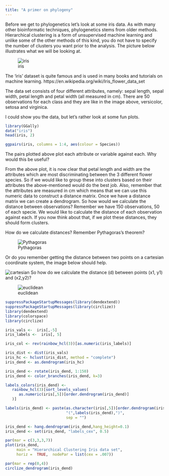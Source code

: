 ```yaml
---
title: "A primer on phylogeny"
---
```



Before we get to phylogenetics let’s look at some iris data.  As with many other bioinformatic techniques, phylogenetics stems from older methods.  Hierarchical clustering is a form of unsupervised machine learning and unlike some of the other methods of this kind, you do not have to specify the number of clusters you want prior to the analysis.  The picture below illustrates what we will be looking at.

![iris](media/iris-machinelearning.png)

The ‘iris’ dataset is quite famous and is used in many books and tutorials on machine learning.   https://en.wikipedia.org/wiki/Iris_flower_data_set

The data set consists of four different attributes, namely:  sepal length, sepal width, petal length and petal width (all measured in cm).  There are 50 observations for each class and they are like in the image above, versicolor, setosa and virginica.

I could show you the data, but let’s rather look at some fun plots.

```r
library(GGally)
data("iris")
head(iris, 2)

ggpairs(iris, columns = 1:4, aes(colour = Species))
```


The pairs plotted above plot each attribute or variable against each.  Why would this be useful?


From the above plot, it is now clear that petal length and width are the attributes which are most discriminating between the 3 different flower species.  So if we would like to group these into clusters based on their attributes the above-mentioned would do the best job.  Also, remember that the attributes are measured in cm which means that we can use this numeric data to construct a distance matrix.  Once we have a distance matrix we can create a dendrogram.  So how would we calculate the distance between observations?  Remember we have 150 observations, 50 of each specie.  We would like to calculate the distance of each observation against each.  If you now think about that, if we plot these distances, they should form clusters.

How do we calculate distances?  Remember Pythagoras’s theorem?

![Pythagoras](media/pyth.png)

Or do you remember getting the distance between two points on a cartesian coordinate system, the image below should help.

![cartesian](media/Euclidean_distance-300x240.png)
So how do we calculate the distance (d) between points (x1, y1) and (x2,y2)?

![euclidean](media/euclidean_eq.png)



```r

suppressPackageStartupMessages(library(dendextend))
suppressPackageStartupMessages(library(circlize))
library(dendextend)
library(colorspace)
library(circlize)

iris_vals <-  iris[,-5]
iris_labels <-  iris[, 5]

iris_col <- rev(rainbow_hcl(3))[as.numeric(iris_labels)]

iris_dist <- dist(iris_vals)
iris_hc <- hclust(iris_dist, method = "complete")
iris_dend <- as.dendrogram(iris_hc)

iris_dend <- rotate(iris_dend, 1:150)
iris_dend <- color_branches(iris_dend, k=3) 

labels_colors(iris_dend) <-
   rainbow_hcl(3)[sort_levels_values(
      as.numeric(iris[,5])[order.dendrogram(iris_dend)]
   )]

labels(iris_dend) <- paste(as.character(iris[,5])[order.dendrogram(iris_dend)],
                           "(",labels(iris_dend),")", 
                           sep = "")

iris_dend <- hang.dendrogram(iris_dend,hang_height=0.1)
iris_dend <- set(iris_dend, "labels_cex", 0.5)

par(mar = c(3,3,3,7))
plot(iris_dend, 
     main = "Hierarchical Clustering Iris data set", 
     horiz =  TRUE,  nodePar = list(cex = .007))

par(mar = rep(0,4))
circlize_dendrogram(iris_dend)
```



















